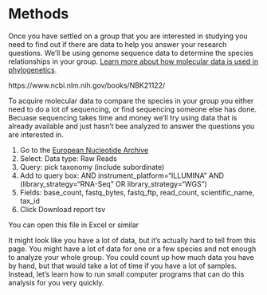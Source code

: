 # Methods

Once you have settled on a group that you are interested in studying you need to find out
if there are data to help you answer your research questions.
We'll be using genome sequence data to determine the species relationships in your group.
[Learn more about how molecular data is used in phylogenetics](https://www.ebi.ac.uk/training-beta/online/courses/introduction-to-phylogenetics/what-is-phylogenetics/why-use-molecular-data/).

https://www.ncbi.nlm.nih.gov/books/NBK21122/

To acquire molecular data to compare the species in your group 
you either need to do a lot of sequencing, or find sequencing someone else has done.
Becuase sequencing takes time and money we'll try using data that is already available
and just hasn't bee analyzed to answer the questions you are interested in.

1. Go to the [European Nucleotide Archive](https://www.ebi.ac.uk/ena/browser/advanced-search)
2. Select: Data type: Raw Reads
3. Query: pick taxonomy (include subordinate)
4. Add to query box: AND instrument_platform="ILLUMINA" AND (library_strategy="RNA-Seq" OR library_strategy="WGS")
5. Fields: base_count, fastq_bytes, fastq_ftp, read_count, scientific_name, tax_id
6. Click Download report tsv

You can open this file in Excel or similar

It might look like you have a lot of data, but it's actually hard to tell from this page.
You might have a lot of data for one or a few species and not enough to analyze your whole group.
You could count up how much data you have by hand, but that would take a lot of time
if you have a lot of samples.
Instead, let's learn how to run small computer programs that can do this analysis for you
very quickly.

